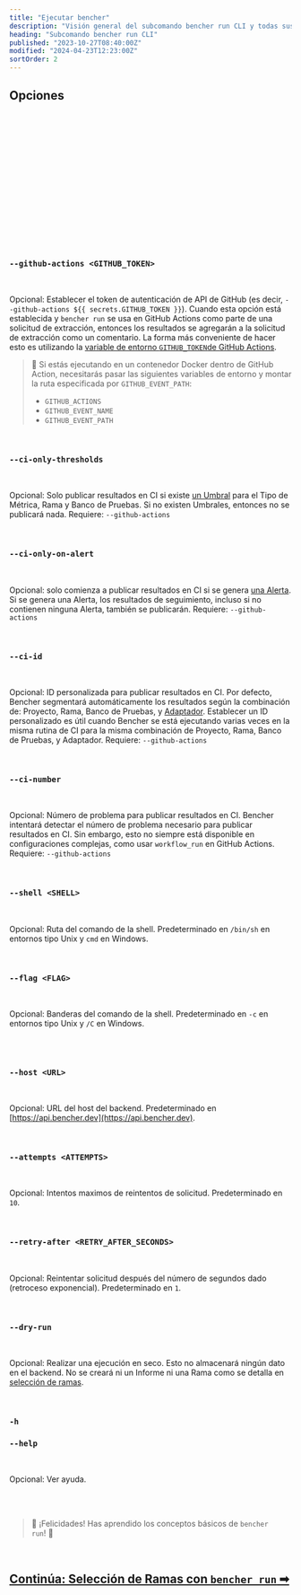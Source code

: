```yaml
---
title: "Ejecutar bencher"
description: "Visión general del subcomando bencher run CLI y todas sus banderas, argumentos y características"
heading: "Subcomando bencher run CLI"
published: "2023-10-27T08:40:00Z"
modified: "2024-04-23T12:23:00Z"
sortOrder: 2
---
```




<Intro />

<Cmd />

<BenchmarkCommand />

## Opciones

<Project />

<br />

<Token />

<br />

<BranchSelection />

<br />

<Hash />

<br />

<NoHash />

<br />

<Testbed />

<br />

<Adapters />

<br />

<Iter />

<br />

<Fold />

<br />

<Backdate />

<br />

<AllowFailure />

<br />

<Err />

<br />

<Html />

<br />

<Quiet />

<br />

### `--github-actions <GITHUB_TOKEN>`

<br />

Opcional: Establecer el token de autenticación de API de GitHub (es decir, `--github-actions ${{ secrets.GITHUB_TOKEN }}`).
Cuando esta opción está establecida y `bencher run` se usa en GitHub Actions como parte de una solicitud de extracción,
entonces los resultados se agregarán a la solicitud de extracción como un comentario.
La forma más conveniente de hacer esto es utilizando la [variable de entorno `GITHUB_TOKEN`de GitHub Actions](https://docs.github.com/es/actions/security-guides/automatic-token-authentication).

> 🐰 Si estás ejecutando en un contenedor Docker dentro de GitHub Action, necesitarás pasar las siguientes variables de entorno y montar la ruta especificada por `GITHUB_EVENT_PATH`:
> - `GITHUB_ACTIONS`
> - `GITHUB_EVENT_NAME`
> - `GITHUB_EVENT_PATH`

<br />

### `--ci-only-thresholds`

<br />

Opcional: Solo publicar resultados en CI si existe [un Umbral](/es/docs/explanation/thresholds/) para el Tipo de Métrica, Rama y Banco de Pruebas.
Si no existen Umbrales, entonces no se publicará nada.
Requiere: `--github-actions`

<br />

### `--ci-only-on-alert`

<br />

Opcional: solo comienza a publicar resultados en CI si se genera [una Alerta](/es/docs/explanation/thresholds/).
Si se genera una Alerta, los resultados de seguimiento, incluso si no contienen ninguna Alerta, también se publicarán.
Requiere: `--github-actions`

<br />

### `--ci-id`

<br />

Opcional: ID personalizada para publicar resultados en CI.
Por defecto, Bencher segmentará automáticamente los resultados según la combinación de: Proyecto, Rama, Banco de Pruebas, y [Adaptador](/es/docs/explanation/adapters/).
Establecer un ID personalizado es útil cuando Bencher se está ejecutando varias veces en la misma rutina de CI para la misma combinación de Proyecto, Rama, Banco de Pruebas, y Adaptador.
Requiere: `--github-actions`

<br/>

### `--ci-number`

<br />

Opcional: Número de problema para publicar resultados en CI.
Bencher intentará detectar el número de problema necesario para publicar resultados en CI.
Sin embargo, esto no siempre está disponible en configuraciones complejas, como usar `workflow_run` en GitHub Actions.
Requiere: `--github-actions`

<br/>

### `--shell <SHELL>`

<br />

Opcional: Ruta del comando de la shell. Predeterminado en `/bin/sh` en entornos tipo Unix y `cmd` en Windows.

<br />

### `--flag <FLAG>`

<br />

Opcional: Banderas del comando de la shell. Predeterminado en `-c` en entornos tipo Unix y `/C` en Windows.

<br />

<Exec />

<br />

### `--host <URL>`

<br />

Opcional: URL del host del backend. Predeterminado en [https://api.bencher.dev](https://api.bencher.dev).

<br />

### `--attempts <ATTEMPTS>`

<br />

Opcional: Intentos maximos de reintentos de solicitud. Predeterminado en `10`.

<br />


### `--retry-after <RETRY_AFTER_SECONDS>`

<br />

Opcional: Reintentar solicitud después del número de segundos dado (retroceso exponencial). Predeterminado en `1`.

<br />

### `--dry-run`

<br />

Opcional: Realizar una ejecución en seco. Esto no almacenará ningún dato en el backend.
No se creará ni un Informe ni una Rama como se detalla en [selección de ramas](/es/docs/explanation/branch-selection/).

<br />

### `-h`
### `--help`

<br />

Opcional: Ver ayuda.

<br />
<br />

> 🐰 ¡Felicidades! Has aprendido los conceptos básicos de <code>bencher run</code>! 🎉

<br/>

<h2><a href="/es/docs/explanation/branch-selection/">Continúa: Selección de Ramas con <code>bencher run</code> ➡</a></h2>